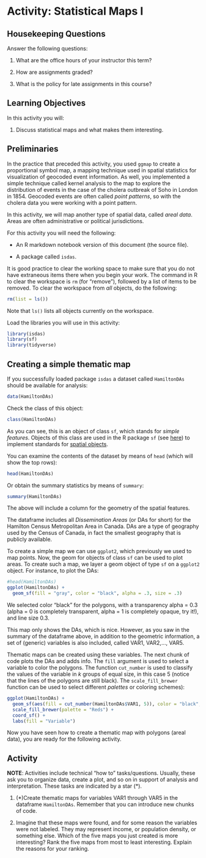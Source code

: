# Activity: Statistical Maps I

## Housekeeping Questions

Answer the following questions:

1. What are the office hours of your instructor this term?

2. How are assignments graded?

3. What is the policy for late assignments in this course?

## Learning Objectives

In this activity you will:

1. Discuss statistical maps and what makes them interesting.

## Preliminaries

In the practice that preceded this activity, you used `ggmap` to create a proportional symbol map, a mapping technique used in spatial statistics for visualization of geocoded event information. As well, you implemented a simple technique called kernel analysis to the map to explore the distribution of events in the case of the cholera outbreak of Soho in London in 1854. Geocoded events are often called _point patterns_, so with the cholera data you were working with a point pattern.

In this activity, we will map another type of spatial data, called _areal data_. Areas are often administrative or political jurisdictions.

For this activity you will need the following:

* An R markdown notebook version of this document (the source file).

* A package called `isdas`.

It is good practice to clear the working space to make sure that you do not have extraneous items there when you begin your work. The command in R to clear the workspace is `rm` (for "remove"), followed by a list of items to be removed. To clear the workspace from _all_ objects, do the following:
```r
rm(list = ls())
```

Note that `ls()` lists all objects currently on the workspace.

Load the libraries you will use in this activity:
```r
library(isdas)
library(sf)
library(tidyverse)
```

## Creating a simple thematic map

If you successfully loaded package `isdas` a dataset called `HamiltonDAs` should be available for analysis:
```r
data(HamiltonDAs)
```

Check the class of this object:
```r
class(HamiltonDAs)
```

As you can see, this is an object of class `sf`, which stands for _simple features_. Objects of this class are used in the R package `sf` (see [here](https://cran.r-project.org/web/packages/sf/vignettes/sf1.html)) to implement standards for [spatial objects](https://en.wikipedia.org/wiki/Simple_Features).

You can examine the contents of the dataset by means of `head` (which will show the top rows):
```r
head(HamiltonDAs)
```

Or obtain the summary statistics by means of `summary`:
```r
summary(HamiltonDAs)
```

The above will include a column for the geometry of the spatial features.

The dataframe includes all _Dissemination Areas_ (or DAs for short) for the Hamilton Census Metropolitan Area in Canada. DAs are a type of geography used by the Census of Canada, in fact the smallest geography that is publicly available.

To create a simple map we can use `ggplot2`, which previously we used to map points. Now, the geom for objects of class `sf` can be used to plot areas. To create such a map, we layer a geom object of type `sf` on a `ggplot2` object. For instance, to plot the DAs:
```r
#head(HamiltonDAs)
ggplot(HamiltonDAs) + 
  geom_sf(fill = "gray", color = "black", alpha = .3, size = .3)
```

We selected color "black" for the polygons, with a transparency alpha = 0.3 (alpha = 0 is completely transparent, alpha = 1 is completely opaque, try it!), and line size 0.3.

This map only shows the DAs, which is nice. However, as you saw in the summary of the dataframe above, in addition to the geometric information, a set of (generic) variables is also included, called VAR1, VAR2,..., VAR5.

Thematic maps can be created using these variables. The next chunk of code plots the DAs and adds info. The `fill` argument is used to select a variable to color the polygons. The function `cut_number` is used to classify the values of the variable in $k$ groups of equal size, in this case 5 (notice that the lines of the polygons are still black). The `scale_fill_brewer` function can be used to select different _palettes_ or coloring schemes):
```r
ggplot(HamiltonDAs) +
  geom_sf(aes(fill = cut_number(HamiltonDAs$VAR1, 5)), color = "black", alpha = 1, size = .3) +
  scale_fill_brewer(palette = "Reds") +
  coord_sf() +
  labs(fill = "Variable")
```

Now you have seen how to create a thematic map with polygons (areal data), you are ready for the following activity.

## Activity

**NOTE**: Activities include technical "how to" tasks/questions. Usually, these ask you to organize data, create a plot, and so on in support of analysis and interpretation. These tasks are indicated by a star (*).

1. (*)Create thematic maps for variables VAR1 through VAR5 in the dataframe `HamiltonDAs`. Remember that you can introduce new chunks of code.

2. Imagine that these maps were found, and for some reason the variables were not labeled. They may represent income, or population density, or something else. Which of the five maps you just created is more interesting? Rank the five maps from most to least interesting. Explain the reasons for your ranking.
